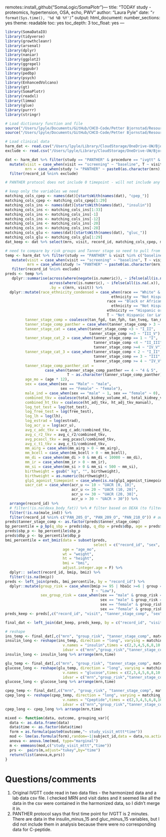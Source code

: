 remotes::install_github("SomaLogic/SomaPlotr")---
title: "TODAY study - proteomics, hypertension, OSA, echo, PWV"
author: "Laura Pyle"
date: "`r format(Sys.time(), '%d %B %Y')`"
output:
  html_document:
    number_sections: yes
    theme: readable
    toc: yes
    toc_depth: 3
    toc_float: yes
---

```r
library(SomaDataIO)
library(tidyverse)
library(growthcleanr)
library(arsenal)
library(dplyr)
library(naniar)
library(ggplot2)
library(ggrepel)
library(ggpubr)
library(pedbp)
library(psych)
library(EnhancedVolcano)
library(gt)
library(SomaPlotr)
library(readxl)
library(limma)
library(glue)
library(purrr)
library(stringr)
```

```r
# Load dictionary function and file
source("/Users/lpyle/Documents/GitHub/CHCO-Code/Petter Bjornstad/Resources/YC/R Functions/label_harmonized_function.R")
source("/Users/lpyle/Documents/GitHub/CHCO-Code/Petter Bjornstad/Resources/YC/R Functions/correlation_function.R")
```

```r
# Load clinical data
harm_dat <- read.csv("/Users/lpyle/Library/CloudStorage/OneDrive-UW/Bjornstad/Biostatistics Core Shared Drive/Data Harmonization/Data Clean/soma_harmonized_dataset.csv", na.strings = "")
exclude <- read.csv("/Users/lpyle/Library/CloudStorage/OneDrive-UW/Bjornstad/Biostatistics Core Shared Drive/PANTHER/Data_Cleaned/panther_withdrew_ltfu_list.csv")$record_id

dat <- harm_dat %>% filter(study == "PANTHER" & procedure == "ivgtt" & visit %in% c("baseline", "screening")) %>%
  mutate(visit = case_when(visit == "screening" ~ "baseline", T ~ visit),
         mrn = case_when(study != "PANTHER" ~ paste0(as.character(mrn), as.character(screen_date)), T~ as.character(mrn))) %>%
  filter(record_id %nin% exclude) 

# PANTHER protocol does not include 0 timepoint - will not include any data prior to this timepoint

# keep only the variables we need
matching_cols_cpep <- names(dat)[startsWith(names(dat), "cpep_")]
matching_cols_cpep <- matching_cols_cpep[1:29]
matching_cols_ins <- names(dat)[startsWith(names(dat), "insulin")]
matching_cols_ins <- matching_cols_ins[1:33]
matching_cols_ins <- matching_cols_ins[-1]
matching_cols_ins <- matching_cols_ins[-12]
matching_cols_ins <- matching_cols_ins[-20]
matching_cols_ins <- matching_cols_ins[-28]
matching_cols_glu <- names(dat)[startsWith(names(dat), "gluc_")]
matching_cols_glu <- matching_cols_glu[1:29]
dat_keep <- dat %>% select(mrn, visit, record_id, matching_cols_cpep, matching_cols_ins, matching_cols_glu)

# need to compare by risk groups and Tanner stage so need to pull from harmonized data
temp <- harm_dat %>% filter(study == "PANTHER" & visit %in% c("baseline", "screening")) %>%
   mutate(visit = case_when(visit == "screening" ~ "baseline", T ~ visit),
          mrn = case_when(study != "PANTHER" ~ paste0(as.character(mrn), as.character(screen_date)), T~ as.character(mrn))) %>%
   filter(record_id %nin% exclude) 
preds <- temp %>% 
   dplyr::summarise(across(where(negate(is.numeric)), ~ ifelse(all(is.na(.x)), NA_character_, last(na.omit(.x)))),
                    across(where(is.numeric), ~ ifelse(all(is.na(.x)), NA_real_, mean(.x, na.rm = TRUE))),
                    .by = c(mrn, visit)) %>%
  dplyr::mutate(race_ethnicity_condensed = case_when(race == "White" &
                                                ethnicity == "Not Hispanic or Latino" ~ "Not Hispanic or Latino White",
                                              race == "Black or African American" &
                                                ethnicity == "Not Hispanic or Latino" ~ "Not Hispanic or Latino Black",
                                              ethnicity == "Hispanic or Latino" ~ "Hispanic or Latino",
                                              T ~ "Not Hispanic (or Latino Other"),
         tanner_stage_comp = coalesce(tan_fgd, tan_fph, tan_tveq, tan_mgd, tan_mph, breast_tanner),
         tanner_stage_comp_panther = case_when(tanner_stage_comp > 3 ~ 4, T~ tanner_stage_comp),
         tanner_stage_cat = case_when(tanner_stage_comp <3 ~ "I_II",
                                      tanner_stage_comp >=3 ~ "III_V"),
         tanner_stage_cat_2 = case_when(tanner_stage_comp == 1 ~ "I",
                                        tanner_stage_comp <4 ~ "II_III",
                                        tanner_stage_comp >=4 ~ "IV_V"),
         tanner_stage_cat_3 = case_when(tanner_stage_comp < 2 ~ "I_II",
                                        tanner_stage_comp == 3 ~ "III",
                                        tanner_stage_comp >= 4 ~ "IV_V"),
         tanner_stage_comp_panther_cat =
                  case_when(tanner_stage_comp_panther == 4 ~ "4 & 5",
                            T ~ as.character(tanner_stage_comp_panther)),
         age_mo = (age * 12),
         sex = case_when(sex == "Male" ~ "male",
                         sex == "Female" ~ "female"),
         male_ind = case_when(sex == "male" ~ 1, sex == "female" ~ 0),
         combined_tkv = coalesce(total_kidney_volume_ml, total_kidney_volume_ml_manual),
         combined_ht_tkv = coalesce(ht_adj_tkv, ht_adj_tkv_manual),
         log_tot_test = log(tot_test),
         log_free_test = log(free_test),
         log_lh = log(lh),
         log_estrad = log(estrad),
         log_acr_u = log(acr_u),
         avg_c_adc_tkv = avg_c_adc/combined_tkv,
         avg_c_r2_tkv = avg_c_r2/combined_tkv,
         avg_pcascl_tkv = avg_pcascl/combined_tkv,
         avg_c_t1_tkv = avg_c_t1/combined_tkv,
         mm_airg = case_when(mm_airg > 0 ~ mm_airg),
         mm_bcell = case_when(mm_bcell > 0 ~ mm_bcell),
         mm_di = case_when(mm_di > 0 & mm_di < 10000 ~ mm_di),
         mm_ir = case_when(mm_ir > 0 ~ mm_ir),
         mm_si = case_when(mm_si > 0 & mm_si < 500 ~ mm_si),
         birthweight = gsub(" kg", "", birthweight),
         birthweight = as.numeric(birthweight),
         glp1_agonist_timepoint = case_when(is.na(glp1_agonist_timepoint) ~ "No", T ~ glp1_agonist_timepoint),
         uacr_cat = case_when(acr_u <= 10 ~ "UACR [0, 10]",
                              acr_u <= 20 ~ "UACR (10, 20]",
                              acr_u <= 30 ~ "UACR (20, 30]",
                              acr_u > 30 ~ "UACR > 30")) %>%
  arrange(record_id) %>%
  # filter(!is.na(dexa_body_fat)) %>% # filter based on DEXA (to filter those who may just be screen fails)
  filter(!is.na(male_ind)) %>%
  filter(record_id %nin% c("PAN_205_O", "PAN_209_O", "PAN_210_O")) # awaiting study visit
preds$tanner_stage_comp <- as.factor(preds$tanner_stage_comp)
bp_percentile = p_bp(q_sbp = preds$sbp, q_dbp = preds$dbp, age = preds$age_mo, male = preds$male_ind)
preds$sbp_p <- bp_percentile$sbp_p
preds$dbp_p <- bp_percentile$dbp_p
bmi_percentile = ext_bmiz(data = subset(preds,
                                        select = c("record_id", "sex", "age_mo", "weight", "height", "bmi")),
                          age = "age_mo",
                          wt = "weight",
                          ht = "height",
                          bmi = "bmi",
                          adjust.integer.age = F) %>%
  dplyr:: select(record_id, bmip, bmiz) %>%
  filter(!is.na(bmip))
preds <- left_join(preds, bmi_percentile, by = "record_id") %>%
  dplyr::mutate(group_risk = case_when(bmip >= 95 | hba1c >=6 | group == "Type 2 Diabetes" ~ "High",
                                       T ~ "Low"),
                sex_group_risk = case_when(sex == "male" & group_risk == "High" ~ "M, High",
                                           sex == "male" & group_risk == "Low" ~ "M, Low",
                                           sex == "female" & group_risk == "High" ~ "F, High",
                                           sex == "female" & group_risk == "Low" ~ "F, Low"))
preds_keep <- preds[,c("record_id", "visit", "tanner_stage_comp", "sex", "sex_group_risk", "group_risk")]

final_dat <- left_join(dat_keep, preds_keep, by = c("record_id", "visit"))

# reshape
ins_temp <- final_dat[,c("mrn", "group_risk", "tanner_stage_comp", matching_cols_ins)]
insulin_long <- reshape(ins_temp, direction = "long", varying = matching_cols_ins, 
                          v.names = "insulin",times = c(2,3,4,5,6,8,10,12,14,16,19,22,23,24,25,27,30,35,40,50,60,70,80,90,100,120,140,160,180),
                          idvar = c("mrn","group_risk","tanner_stage_comp"))
insulin_long <- insulin_long %>% arrange(mrn,time)

glu_temp <- final_dat[,c("mrn", "group_risk", "tanner_stage_comp", matching_cols_glu)]
glucose_long <- reshape(glu_temp, direction = "long", varying = matching_cols_glu, 
                          v.names = "glucose",times = c(2,3,4,5,6,8,10,12,14,16,19,22,23,24,25,27,30,35,40,50,60,70,80,90,100,120,140,160,180),
                          idvar = c("mrn","group_risk","tanner_stage_comp"))
glucose_long <- glucose_long %>% arrange(mrn,time)

cpep_temp <- final_dat[,c("mrn", "group_risk", "tanner_stage_comp", matching_cols_cpep)]
cpep_long <- reshape(cpep_temp, direction = "long", varying = matching_cols_cpep, 
                          v.names = "Cpeptide",times = c(2,3,4,5,6,8,10,12,14,16,19,22,23,24,25,27,30,35,40,50,60,70,80,90,100,120,140,160,180),
                          idvar = c("mrn","group_risk","tanner_stage_comp"))
cpep_long <- cpep_long %>% arrange(mrn,time)
```


```r
mixed <- function(data, outcome, grouping_var){
  data <- as.data.frame(data)
  data$time <- as.factor(data$time)
  form = as.formula(paste0(outcome,"~ study_visit_mttt*time"))
  mod <- lme(as.formula(form),random=~1|subject_id,data = data,na.action = na.omit, correlation = corCompSymm(form = ~1|subject_id))
  anova <- anova.lme(mod, type="marginal")
  m <- emmeans(mod,c("study_visit_mttt","time"))
  prs <-  pairs(m,adjust="tukey",by="time")
  return(list(anova,m,prs))
}

```

# Questions/comments

1) Original IVGTT code read in two data files - the harmonized data and a lab data csv file. I checked MRN and visit dates and it seemed like all the data in the csv were contained in the harmonized data, so I didn't merge it in.
2) PANTHER protocol says that first time point for IVGTT is 2 minutes. There are data in the insulin_minus_15 and gluc_minus_15 variables, but I did not include them in analysis because there were no corresponding data for C-peptide.
